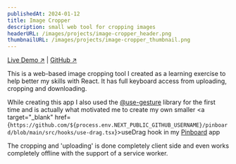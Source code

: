 ```yaml
---
publishedAt: 2024-01-12
title: Image Cropper
description: small web tool for cropping images
headerURL: /images/projects/image-cropper_header.png
thumbnailURL: /images/projects/image-cropper_thumbnail.png
---
```


<div className="flex text-center text-sm [&>p]:m-0 justify-center">
	<a target="_blank" href={`https://image-cropper-orpin.vercel.app/`}>Live Demo &#x2197;</a> |
	<a target="_blank" href={`https://github.com/${process.env.NEXT_PUBLIC_GITHUB_USERNAME}/image-cropper`}>GitHub &#x2197;</a>
</div>

This is a web-based image cropping tool I created as a learning exercise to help better my skills with React. It has full keyboard access from uploading, cropping and downloading.

While creating this app I also used the [@use-gesture](https://use-gesture.netlify.app/) library for the first time and is actually what motivated me to create my own smaller <a target="_blank" href={`https://github.com/${process.env.NEXT_PUBLIC_GITHUB_USERNAME}/pinboard/blob/main/src/hooks/use-drag.tsx`}>useDrag</a> hook in my [Pinboard](/projects/pinboard-app) app

The cropping and 'uploading' is done completely client side and even works completely offline with the support of a service worker.
